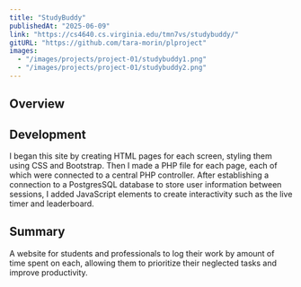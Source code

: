 ```yaml
---
title: "StudyBuddy"
publishedAt: "2025-06-09"
link: "https://cs4640.cs.virginia.edu/tmn7vs/studybuddy/"
gitURL: "https://github.com/tara-morin/plproject"
images:
  - "/images/projects/project-01/studybuddy1.png"
  - "/images/projects/project-01/studybuddy2.png"
---
```

## Overview

## Development
I began this site by creating HTML pages for each screen, styling them using CSS and Bootstrap. Then I made a PHP file for each page, each of which were connected to a central PHP controller. 
    After establishing a connection to a PostgresSQL database to store user information between sessions, I added JavaScript elements to create interactivity such as the live timer and leaderboard.
## Summary
A website for students and professionals to log their work by amount of time spent on each, allowing them to prioritize their neglected tasks and improve productivity.